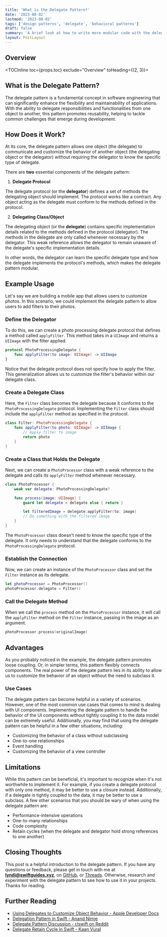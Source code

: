 ```yaml
---
title: 'What is the Delegate Pattern?'
date: '2023-08-02'
lastmod: '2023-08-02'
tags: ['design patterns', 'delegate', 'behavioral patterns']
draft: false
summary: 'A brief look at how to write more modular code with the delegate pattern.'
layout: PostLayout
---
```


## Overview

<TOCInline toc={props.toc} exclude="Overview" toHeading={(2, 3)}></TOCInline>

## What is the Delegate Pattern?

The delegate pattern is a fundamental concept in software engineering that can significantly enhance the flexibility and maintainability of applications. With the ability to delegate responsibilities and functionalities from one object to another, this pattern promotes reusability, helping to tackle common challenges that emerge during development.

## How Does it Work?

At its core, the delegate pattern allows one object (the delegate) to communicate and customize the behavior of another object (the delegating object or the delegator) without requiring the delegator to know the specific type of delegate.

There are **two** essential components of the delegate pattern:

1. **Delegate Protocol**

The delegate protocol (or the **delegator**) defines a set of methods the delegating object should implement. The protocol works like a contract. Any object acting as the delegate must conform to the methods defined in the protocol.

2. **Delegating Class/Object**

The delegating object (or the **delegate**) contains specific implementation details related to the methods defined in the protocol (delegator). The methods in the delegate are only called whenever necessary by the delegator. This weak reference allows the delegator to remain unaware of the delegate's specific implementation details.

In other words, the delegator can learn the specific delegate type and how the delegate implements the protocol's methods, which makes the delegate pattern modular.

## Example Usage

Let's say we are building a mobile app that allows users to customize photos. In this scenario, we could implement the delegate pattern to allow users to add filters to their photos.

### Define the Delegator

To do this, we can create a photo processing delegate protocol that defines a method called `applyFilter`. This method takes in a `UIImage` and returns a `UIImage` with the filter applied.

```swift
protocol PhotoProcessingDelegate {
    func applyFilter(to image: UIImage) -> UIImage
}
```

Notice that the delegate protocol does not specify how to apply the filter. This generalization allows us to customize the filter's behavior within our delegate class.

### Create a Delegate Class

Here, the `Filter` class becomes the delegate because it conforms to the `PhotoProcessingDelegate` protocol. Implementing the `Filter` class should include the `applyFilter` method as specified in the protocol.

```swift
class Filter: PhotoProcessingDelegate {
    func applyFilter(to photo: UIImage) -> UIImage {
        // Apply filter to image
        return photo
    }
}
```

### Create a Class that Holds the Delegate

Next, we can create a `PhotoProcessor` class with a weak reference to the delegate and calls its `applyFilter` method whenever necessary.

```swift
class PhotoProcessor {
    weak var delegate: PhotoProcessingDelegate?

    func process(image: UIImage) {
        guard let delegate = delegate else { return }

        let filteredImage = delegate.applyFilter(to: image)
        // Do something with the filtered image
    }
}
```

The `PhotoProcessor` class doesn't need to know the specific type of the delegate. It only needs to understand that the delegate conforms to the `PhotoProcessingDelegate` protocol.

### Establish the Connection

Now, we can create an instance of the `PhotoProcessor` class and set the `Filter` instance as its delegate.

```swift
let photoProcessor = PhotoProcessor()
photoProcessor.delegate = Filter()
```

### Call the Delegate Method

When we call the `process` method on the `PhotoProcessor` instance, it will call the `applyFilter` method on the `Filter` instance, passing in the image as an argument.

```swift
photoProcessor.process(originalImage)
```

## Advantages

As you probably noticed in the example, the delegate pattern promotes loose coupling. Or, in simpler terms, this pattern flexibly connects components. The real power of the delegate pattern lies in its ability to allow us to customize the behavior of an object without the need to subclass it.

### Use Cases

The delegate pattern can become helpful in a variety of scenarios. However, one of the most common use cases that comes to mind is dealing with UI components. Implementing the delegate pattern to handle the behavior of the UI components without tightly coupling it to the data model can be extremely useful. Additionally, you may find that using the delegate pattern can be helpful in a few other situations, including:

- Customizing the behavior of a class without subclassing
- One-to-one relationships
- Event handling
- Customizing the behavior of a view controller

## Limitations

While this pattern can be beneficial, it's important to recognize when it's not worthwhile to implement it. For example, if you create a delegate protocol with only one method, it may be better to use a closure instead. Additionally, if a delegate is tightly coupled to the data, it may be better to use a subclass. A few other scenarios that you should be wary of when using the delegate pattern are:

- Performance-intensive operations
- One-to-many relationships
- Code complexity
- Retain cycles (when the delegate and delegator hold strong references to one another)

## Closing Thoughts

This post is a helpful introduction to the delegate pattern. If you have any questions or feedback, please get in touch with me at **lyndi@swiftguides.xyz**, on [GitHub](https://github.com/lyndipc), or [Threads](https://threads.net/lyndipc_). Otherwise, research and experiment with the delegate pattern to see how to use it in your projects. Thanks for reading.

## Further Reading

- [Using Delegates to Customize Object Behavior - Apple Developer Docs](https://developer.apple.com/documentation/swift/using-delegates-to-customize-object-behavior)
- [Delegation Pattern in Swift - Anand Nimje](https://medium.com/@nimjea/delegation-pattern-in-swift-4-2-f6aca61f4bf5)
- [Delegate Pattern Discussion - r/swift on Reddit](https://www.reddit.com/r/swift/comments/yy5x15/delegate_pattern/)
- [Delegate Retain Cycle in Swift - Kaan Vural](https://medium.com/macoclock/delegate-retain-cycle-in-swift-4d9c813d0544)
